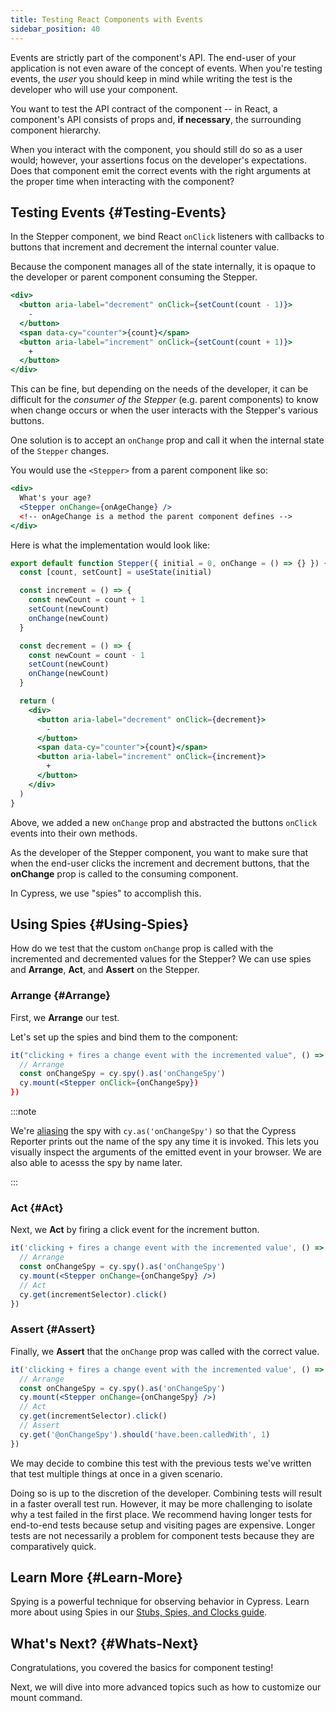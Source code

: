 ```yaml
---
title: Testing React Components with Events
sidebar_position: 40
---
```


Events are strictly part of the component's API. The end-user of your
application is not even aware of the concept of events. When you're testing
events, the _user_ you should keep in mind while writing the test is the
developer who will use your component.

You want to test the API contract of the component -- in React, a component's
API consists of props and, **if necessary**, the surrounding component
hierarchy.

When you interact with the component, you should still do so as a user would;
however, your assertions focus on the developer's expectations. Does that
component emit the correct events with the right arguments at the proper time
when interacting with the component?

## Testing Events {#Testing-Events}

In the Stepper component, we bind React `onClick` listeners with callbacks to
buttons that increment and decrement the internal counter value.

Because the component manages all of the state internally, it is opaque to the
developer or parent component consuming the Stepper.

```jsx
<div>
  <button aria-label="decrement" onClick={setCount(count - 1)}>
    -
  </button>
  <span data-cy="counter">{count}</span>
  <button aria-label="increment" onClick={setCount(count + 1)}>
    +
  </button>
</div>
```

This can be fine, but depending on the needs of the developer, it can be
difficult for the _consumer of the Stepper_ (e.g. parent components) to know
when change occurs or when the user interacts with the Stepper's various
buttons.

One solution is to accept an `onChange` prop and call it when the internal state
of the `Stepper` changes.

You would use the `<Stepper>` from a parent component like so:

```jsx
<div>
  What's your age?
  <Stepper onChange={onAgeChange} />
  <!-- onAgeChange is a method the parent component defines -->
</div>
```

Here is what the implementation would look like:

```jsx title=Stepper.jsx
export default function Stepper({ initial = 0, onChange = () => {} }) {
  const [count, setCount] = useState(initial)

  const increment = () => {
    const newCount = count + 1
    setCount(newCount)
    onChange(newCount)
  }

  const decrement = () => {
    const newCount = count - 1
    setCount(newCount)
    onChange(newCount)
  }

  return (
    <div>
      <button aria-label="decrement" onClick={decrement}>
        -
      </button>
      <span data-cy="counter">{count}</span>
      <button aria-label="increment" onClick={increment}>
        +
      </button>
    </div>
  )
}
```

Above, we added a new `onChange` prop and abstracted the buttons `onClick`
events into their own methods.

As the developer of the Stepper component, you want to make sure that when the
end-user clicks the increment and decrement buttons, that the **onChange** prop
is called to the consuming component.

In Cypress, we use "spies" to accomplish this.

## Using Spies {#Using-Spies}

How do we test that the custom `onChange` prop is called with the incremented
and decremented values for the Stepper? We can use spies and **Arrange**,
**Act**, and **Assert** on the Stepper.

### Arrange {#Arrange}

First, we **Arrange** our test.

Let's set up the spies and bind them to the component:

```jsx title=Stepper.cy.jsx
it("clicking + fires a change event with the incremented value", () => {
  // Arrange
  const onChangeSpy = cy.spy().as('onChangeSpy')
  cy.mount(<Stepper onClick={onChangeSpy})
})
```

:::note

We're [aliasing](/guides/core-concepts/variables-and-aliases) the spy with
`cy.as('onChangeSpy')` so that the Cypress Reporter prints out the name of the
spy any time it is invoked. This lets you visually inspect the arguments of
the emitted event in your browser. We are also able to acesss the spy by name
later.

:::

### Act {#Act}

Next, we **Act** by firing a click event for the increment button.

```jsx title=Stepper.cy.jsx
it('clicking + fires a change event with the incremented value', () => {
  // Arrange
  const onChangeSpy = cy.spy().as('onChangeSpy')
  cy.mount(<Stepper onChange={onChangeSpy} />)
  // Act
  cy.get(incrementSelector).click()
})
```

### Assert {#Assert}

Finally, we **Assert** that the `onChange` prop was called with the correct
value.

```jsx title=Stepper.cy.jsx
it('clicking + fires a change event with the incremented value', () => {
  // Arrange
  const onChangeSpy = cy.spy().as('onChangeSpy')
  cy.mount(<Stepper onChange={onChangeSpy} />)
  // Act
  cy.get(incrementSelector).click()
  // Assert
  cy.get('@onChangeSpy').should('have.been.calledWith', 1)
})
```

We may decide to combine this test with the previous tests we've written that
test multiple things at once in a given scenario.

Doing so is up to the discretion of the developer. Combining tests will result
in a faster overall test run. However, it may be more challenging to isolate why
a test failed in the first place. We recommend having longer tests for
end-to-end tests because setup and visiting pages are expensive. Longer tests
are not necessarily a problem for component tests because they are comparatively
quick.

## Learn More {#Learn-More}

Spying is a powerful technique for observing behavior in Cypress. Learn more
about using Spies in our
[Stubs, Spies, and Clocks guide](/guides/guides/stubs-spies-and-clocks).

## What's Next? {#Whats-Next}

Congratulations, you covered the basics for component testing!

Next, we will dive into more advanced topics such as how to customize our mount
command.
